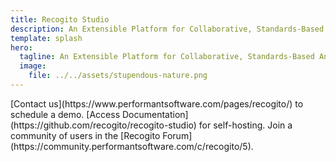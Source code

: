 ```yaml
---
title: Recogito Studio
description: An Extensible Platform for Collaborative, Standards-Based Annotation of TEI Text, IIIF Images, and PDFs.  Modern, Open Source, and Easy to Use.
template: splash
hero:
  tagline: An Extensible Platform for Collaborative, Standards-Based Annotation of TEI Text, IIIF Images, and PDFs. Modern, Open Source, and Easy to Use.
  image:
    file: ../../assets/stupendous-nature.png
---
```




<CardGrid stagger>
	<Card title="Check it Out" icon="approve-check">
		[Contact us](https://www.performantsoftware.com/pages/recogito/) to schedule a demo.
	</Card>
	<Card title="Read the docs" icon="open-book">
		[Access Documentation](https://github.com/recogito/recogito-studio) for self-hosting.
	</Card>
	<Card title="Get Help" icon="comment-alt">
		Join a community of users in the [Recogito Forum](https://community.performantsoftware.com/c/recogito/5).
	</Card>
</CardGrid>
